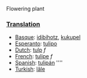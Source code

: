 Flowering plant

===[[Translation]]===
*[[Basque]]: [[idibihotz]], [[kukupel]]
*[[Esperanto]]: [[tulipo]]
*[[Dutch]]: [[tulp]] ''f''
*[[French]]: [[tulipe]] ''f''
*[[Spanish]]: [[tulipán]] ''''
*[[Turkish]]: [[lâle]]